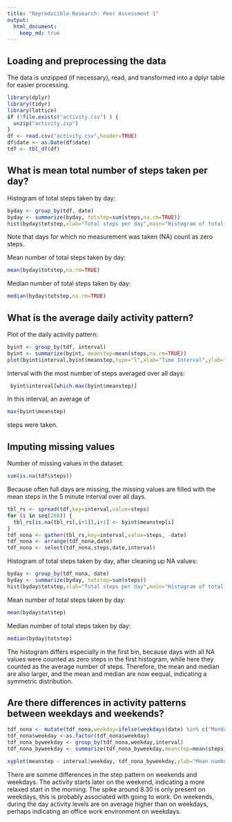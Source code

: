 ```yaml
---
title: "Reproducible Research: Peer Assessment 1"
output: 
  html_document:
    keep_md: true
---
```


## Loading and preprocessing the data

The data is unzipped (if necessary), read, and transformed into a dplyr table for easier processing. 
```r
library(dplyr)
library(tidyr)
library(lattice)
if (!file.exists("activity.csv") ) {
  unzip("activity.zip")
}
df <- read.csv("activity.csv",header=TRUE)
df$date <- as.Date(df$date)
tdf <- tbl_df(df)
```

## What is mean total number of steps taken per day?

Histogram of total steps taken by day:
```r
byday <- group_by(tdf, date)
byday <- summarize(byday, totstep=sum(steps,na.rm=TRUE))
hist(byday$totstep,xlab="Total steps per day",main="Histogram of total steps taken per day")
```

Note that days for which no measurement was taken (NA) count as zero steps.  

Mean number of total steps taken by day:
```r
mean(byday$totstep,na.rm=TRUE)
```

Median number of total steps taken by day:
```r
median(byday$totstep,na.rm=TRUE)
```

## What is the average daily activity pattern?

Plot of the daily activity pattern:
```r
byint <- group_by(tdf, interval)
byint <- summarize(byint, meanstep=mean(steps,na.rm=TRUE))
plot(byint$interval,byint$meanstep,type="l",xlab="Time Interval",ylab="Average number of steps",main="Daily activity pattern")
```

Interval with the most number of steps averaged over all days:
```r
 byint$interval[which.max(byint$meanstep)]
```
In this interval, an average of
```r
max(byint$meanstep)
```
steps were taken. 

## Imputing missing values

Number of missing values in the dataset:
```r
sum(is.na(tdf$steps))
```

Because often full days are missing, the missing values are filled with the mean steps in the 5 minute interval over all days.

```r
tbl_rs <- spread(tdf,key=interval,value=steps)
for (i in seq(288)) {
  tbl_rs[is.na(tbl_rs[,i+1]),i+1] <- byint$meanstep[i]
}
tdf_nona <- gather(tbl_rs,key=interval,value=steps, -date)
tdf_nona <- arrange(tdf_nona,date)
tdf_nona <- select(tdf_nona,steps,date,interval)
```

Histogram of total steps taken by day, after cleaning up NA values:

```r
byday <- group_by(tdf_nona, date)
byday <- summarize(byday, totstep=sum(steps))
hist(byday$totstep,xlab="Total steps per day",main="Histogram of total steps taken per day")
```

Mean number of total steps taken by day:
```r
mean(byday$totstep)
```

Median number of total steps taken by day:
```r
median(byday$totstep)
```

The histogram differs especially in the first bin, because days with all NA values were counted as zero steps in the first histogram, while here they counted as the average number of steps. Therefore, the mean and median are also larger, and the mean and median are now eequal, indicating a symmetric distribution.  

## Are there differences in activity patterns between weekdays and weekends?

```r
tdf_nona <- mutate(tdf_nona,weekday=ifelse(weekdays(date) %in% c("Monday","Tuesday","Wednesday","Thursday","Friday"),"Weekday","Weekend"))
tdf_nona$weekday <-as.factor(tdf_nona$weekday)
tdf_nona_byweekday <- group_by(tdf_nona,weekday,interval)
tdf_nona_byweekday <- summarize(tdf_nona_byweekday,meanstep=mean(steps))

xyplot(meanstep ~ interval|weekday, tdf_nona_byweekday,ylab="Mean number of steps",type="l")
```

There are somme differences in the step pattern on weekends and weekdays. The activity starts later on the weekend, indicating a more relaxed start in the morning. The spike around 8.30 is only present on weekdays, this is probably associated with going to work. On weekends, during the day activity levels are on average higher than on weekdays, perhaps indicating an office work environment on weekdays. 

